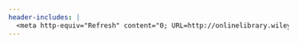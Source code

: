 ```yaml
---
header-includes: |
  <meta http-equiv="Refresh" content="0; URL=http://onlinelibrary.wiley.com/doi/10.1111/j.1540-6237.2009.00614.x/abstract">
---
```

